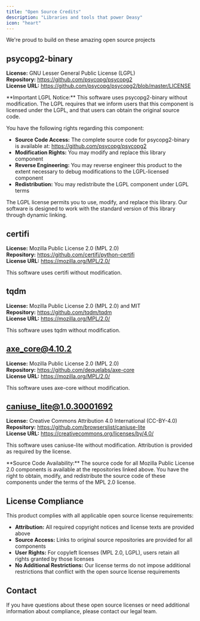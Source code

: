 ```yaml
---
title: "Open Source Credits"
description: "Libraries and tools that power Deasy"
icon: "heart"
---
```


We're proud to build on these amazing open source projects

## psycopg2-binary

**License:** GNU Lesser General Public License (LGPL)  
**Repository:** https://github.com/psycopg/psycopg2  
**License URL:** https://github.com/psycopg/psycopg2/blob/master/LICENSE

<Warning>
**Important LGPL Notice:** This software uses psycopg2-binary without modification. The LGPL requires that we inform users that this component is licensed under the LGPL, and that users can obtain the original source code.

You have the following rights regarding this component:

- **Source Code Access:** The complete source code for psycopg2-binary is available at: https://github.com/psycopg/psycopg2
- **Modification Rights:** You may modify and replace this library component
- **Reverse Engineering:** You may reverse engineer this product to the extent necessary to debug modifications to the LGPL-licensed component
- **Redistribution:** You may redistribute the LGPL component under LGPL terms

The LGPL license permits you to use, modify, and replace this library. Our software is designed to work with the standard version of this library through dynamic linking.

</Warning>

## certifi

**License:** Mozilla Public License 2.0 (MPL 2.0)  
**Repository:** https://github.com/certifi/python-certifi  
**License URL:** https://mozilla.org/MPL/2.0/

This software uses certifi without modification.

## tqdm

**License:** Mozilla Public License 2.0 (MPL 2.0) and MIT  
**Repository:** https://github.com/tqdm/tqdm  
**License URL:** https://mozilla.org/MPL/2.0/

This software uses tqdm without modification.

## axe_core@4.10.2

**License:** Mozilla Public License 2.0 (MPL 2.0)  
**Repository:** https://github.com/dequelabs/axe-core  
**License URL:** https://mozilla.org/MPL/2.0/

This software uses axe-core without modification.

## caniuse_lite@1.0.30001692

**License:** Creative Commons Attribution 4.0 International (CC-BY-4.0)  
**Repository:** https://github.com/browserslist/caniuse-lite  
**License URL:** https://creativecommons.org/licenses/by/4.0/

This software uses caniuse-lite without modification. Attribution is provided as required by the license.

<Info>
  **Source Code Availability:** The source code for all Mozilla Public License
  2.0 components is available at the repositories linked above. You have the
  right to obtain, modify, and redistribute the source code of these components
  under the terms of the MPL 2.0 license.
</Info>

## License Compliance

This product complies with all applicable open source license requirements:

- **Attribution:** All required copyright notices and license texts are provided above
- **Source Access:** Links to original source repositories are provided for all components
- **User Rights:** For copyleft licenses (MPL 2.0, LGPL), users retain all rights granted by those licenses
- **No Additional Restrictions:** Our license terms do not impose additional restrictions that conflict with the open source license requirements

## Contact

If you have questions about these open source licenses or need additional information about compliance, please contact our legal team.
